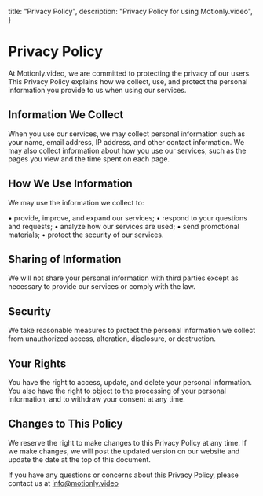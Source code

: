   title: "Privacy Policy",
  description: "Privacy Policy for using Motionly.video",
}

# Privacy Policy

At Motionly.video, we are committed to protecting the privacy of our users. This Privacy Policy explains how we collect, use, and protect the personal information you provide to us when using our services.

## Information We Collect

When you use our services, we may collect personal information such as your name, email address, IP address, and other contact information. We may also collect information about how you use our services, such as the pages you view and the time spent on each page.

## How We Use Information

We may use the information we collect to:

• provide, improve, and expand our services;
• respond to your questions and requests;
• analyze how our services are used;
• send promotional materials;
• protect the security of our services.

## Sharing of Information

We will not share your personal information with third parties except as necessary to provide our services or comply with the law.

## Security

We take reasonable measures to protect the personal information we collect from unauthorized access, alteration, disclosure, or destruction.

## Your Rights

You have the right to access, update, and delete your personal information. You also have the right to object to the processing of your personal information, and to withdraw your consent at any time.

## Changes to This Policy

We reserve the right to make changes to this Privacy Policy at any time. If we make changes, we will post the updated version on our website and update the date at the top of this document.

If you have any questions or concerns about this Privacy Policy, please contact us at info@motionly.video
